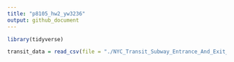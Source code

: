 ```yaml
---
title: "p8105_hw2_yw3236"
output: github_document
---
```


```r
library(tidyverse)
```

```r
transit_data = read_csv(file = "./NYC_Transit_Subway_Entrance_And_Exit_Data.csv")
```




